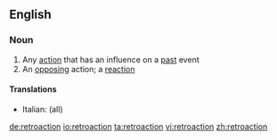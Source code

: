 ==English==

===Noun===
{{en-noun}}

# Any [[action]] that has an influence on a [[past]] event
# An [[opposing]] action; a [[reaction]]

====Translations====
{{top}}
*Italian: {{t-|it|retroazione|f}} (all)
{{mid}}

{{bottom}}

[[de:retroaction]]
[[io:retroaction]]
[[ta:retroaction]]
[[vi:retroaction]]
[[zh:retroaction]]